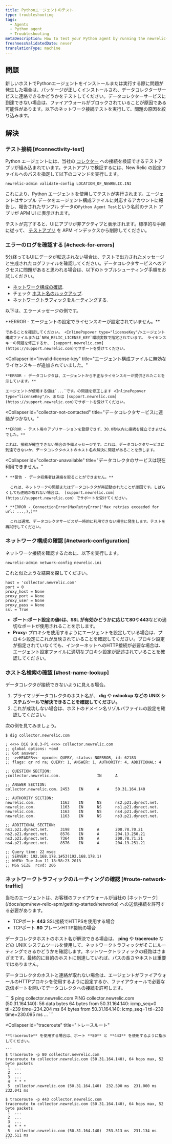 ```yaml
---
title: Pythonエージェントのテスト
type: troubleshooting
tags:
  - Agents
  - Python agent
  - Troubleshooting
metaDescription: How to test your Python agent by running the newrelic-admin validate-config (config file location) command.
freshnessValidatedDate: never
translationType: machine
---
```


## 問題

新しいホストでPythonエージェントをインストールまたは実行する際に問題が発生した場合は、パッケージが正しくインストールされ、データコレクターサービスに連絡できるかどうかをテストしてください。データコレクターサービスに到達できない場合は、ファイアウォールがブロックされていることが原因である可能性があります。以下のネットワーク接続テストを実行して、問題の原因を絞り込みます。

## 解決

### テスト接続 [#connectivity-test]

Python エージェントには、当社の [コレクター](/docs/accounts-partnerships/education/getting-started-new-relic/glossary#collector) への接続を検証できるテストアプリが組み込まれています。テストアプリで検証するには、New Relic の設定ファイルへのパスを指定して以下のコマンドを実行します。

```
newrelic-admin validate-config LOCATION_OF_NEWRELIC.INI
```

これにより、Python エージェントを使用してテストが実行されます。エージェントはサンプル データをエージェント構成ファイルに対応するアカウントに報告し、報告されたサンプル データの`Python Agent Test`という名前のテスト アプリが APM UI に表示されます。

テストが完了すると、UIにアプリが非アクティブと表示されます。標準的な手順に従って、 [テストアプリ](/docs/apm/new-relic-apm/maintenance/remove-applications-servers) を APM インデックスから削除してください。

### エラーのログを確認する [#check-for-errors]

5分経ってもUIにデータが転送されない場合は、テストで出力されたメッセージと生成されたログファイルを確認してください。データコレクタサービスへのアクセスに問題があると思われる場合は、以下のトラブルシューティング手順をお試しください。

* [ネットワーク構成の確認](/docs/agents/python-agent/installation-configuration/testing-python-agent#network-configuration).
* チェック [ホスト名のルックアップ](/docs/agents/python-agent/installation-configuration/testing-python-agent#host-name-lookup).
* [ネットワークトラフィックをルーティングする](/docs/agents/python-agent/installation-configuration/testing-python-agent#network-traffic-routing).

以下は、エラーメッセージの例です。

<CollapserGroup>
  <Collapser
    id="license-key-not-added"
    title="エージェント構成ファイルにライセンスキーが追加されていませんでした。"
  >
    **ERROR - エージェントの設定でライセンスキーが設定されていません。**

    であることを確認してください。 <InlinePopover type="licenseKey"/>エージェント構成ファイルまたは`NEW_RELIC_LICENSE_KEY`環境変数で指定されています。 ライセンスキーの問題を修正するか、 [support.newrelic.com](https://support.newrelic.com)でサポートを受けてください。
  </Collapser>

  <Collapser
    id="invalid-license-key"
    title="エージェント構成ファイルに無効なライセンスキーが追加されていました。"
  >
    **ERROR - データコレクタは、エージェントから不正なライセンスキーが提供されたことを示しています。**

    エージェントが使用する値は`...`です。の問題を修正します <InlinePopover type="licenseKey"/>、または [support.newrelic.com](https://support.newrelic.com)でサポートを受けてください。
  </Collapser>

  <Collapser
    id="collector-not-contacted"
    title="データコレクタサービスに連絡がつかない。"
  >
    **ERROR - テスト用のアプリケーションを登録できず、30.0秒以内に接続を確立できませんでした。**

    これは、接続が確立できない場合の予備メッセージです。これは、データコレクタサービスに到達できないか、データコレクタホストのホスト名の解決に問題があることを示します。
  </Collapser>

  <Collapser
    id="collector-unavailable"
    title="データコレクタのサービスは現在利用できません。"
  >
    * **警告 - データ収集者は連絡を取ることができません。**

      これは、ネットワークの問題またはデータコレクタが再起動されたことが原因です。しばらくしても連絡が取れない場合は、 [support.newrelic.com](https://support.newrelic.com) でサポートを受けてください。

    * **ERROR - ConnectionError(MaxRetryError('Max retries exceeded for url: ...,),)**

      これは通常、データコレクタサービスが一時的に利用できない場合に発生します。テストを再試行してください。
  </Collapser>
</CollapserGroup>

### ネットワーク構成の確認 [#network-configuration]

ネットワーク接続を確認するために、以下を実行します。

```
newrelic-admin network-config newrelic.ini
```

これと似たような結果を探してください。

```
host = 'collector.newrelic.com'
port = 0
proxy_host = None
proxy_port = None
proxy_user = None
proxy_pass = None
ssl = True
```

* **ポート:**ポート設定の値`0`は、SSL が有効かどうかに応じて**80**や**443**などの適切なポートが使用されることを示します。
* **Proxy:** プロキシを使用するようにエージェントを設定している場合は、プロキシ設定にこれが反映されていることを確認してください。プロキシ設定が指定されていなくても、インターネットへのHTTP接続が必要な場合は、エージェント設定ファイルに適切なプロキシ設定が記述されていることを確認してください。

### ホスト名検索の確認 [#host-name-lookup]

データコレクタが接続できないように見える場合。

1. プライマリデータコレクタのホスト名が、 **dig** や **nslookup などの UNIX システムツールで解決できることを確認してください。**
2. これが成功しない場合は、ホストのドメイン名リゾルバファイルの設定を確認してください。

次の例を見てみましょう。

```
$ dig collector.newrelic.com

; <<>> DiG 9.8.3-P1 <<>> collector.newrelic.com
;; global options: +cmd
;; Got answer:
;; ->>HEADER<<- opcode: QUERY, status: NOERROR, id: 62183
;; flags: qr rd ra; QUERY: 1, ANSWER: 1, AUTHORITY: 4, ADDITIONAL: 4

;; QUESTION SECTION:
;collector.newrelic.com.                IN      A

;; ANSWER SECTION:
collector.newrelic.com. 2453    IN      A       50.31.164.140

;; AUTHORITY SECTION:
newrelic.com.           1163    IN      NS      ns2.p21.dynect.net.
newrelic.com.           1163    IN      NS      ns1.p21.dynect.net.
newrelic.com.           1163    IN      NS      ns4.p21.dynect.net.
newrelic.com.           1163    IN      NS      ns3.p21.dynect.net.

;; ADDITIONAL SECTION:
ns1.p21.dynect.net.     3198    IN      A       208.78.70.21
ns2.p21.dynect.net.     8576    IN      A       204.13.250.21
ns3.p21.dynect.net.     7364    IN      A       208.78.71.21
ns4.p21.dynect.net.     8576    IN      A       204.13.251.21

;; Query time: 22 msec
;; SERVER: 192.168.178.1#53(192.168.178.1)
;; WHEN: Tue Jun 11 18:58:23 2013
;; MSG SIZE  rcvd: 206
```

### ネットワークトラフィックのルーティングの確認 [#route-network-traffic]

<Callout variant="important">
  当社のエージェントは、お客様のファイアウォールが当社の [ネットワーク](/docs/apm/new-relic-apm/getting-started/networks) への送信接続を許可する必要があります。

  * TCPポート **443** SSL接続でHTTPSを使用する場合
  * TCPポート **80** プレーンHTTP接続の場合
</Callout>

データコレクタホストのホスト名が解決できる場合は、 **ping** や **traceroute** などの UNIX システムツールを使用して、ネットワークトラフィックがそこにルーティングできるかどうかを確認します。ネットワークトラフィックの経路はさまざまです。最終的に目的のホストに到達していれば、パスの長さやホストは重要ではありません。

データコレクタのホストと連絡が取れない場合は、エージェントがファイアウォールのHTTPプロキシを使用するように設定するか、ファイアウォールで必要な送信ポートを開いてデータコレクタへの接続を許可します。

<CollapserGroup>
  <Collapser
    id="ping"
    title="Ping"
  >
    ```
    $ ping collector.newrelic.com
    PING collector.newrelic.com (50.31.164.140): 56 data bytes
    64 bytes from 50.31.164.140: icmp_seq=0 ttl=239 time=234.204 ms
    64 bytes from 50.31.164.140: icmp_seq=1 ttl=239 time=230.095 ms
    ...
    ```
  </Collapser>

  <Collapser
    id="traceroute"
    title="トレースルート"
  >
    **traceroute** を使用する場合は、ポート **80** と **443** を使用するように指示してください。

    ```
    $ traceroute -p 80 collector.newrelic.com
    traceroute to collector.newrelic.com (50.31.164.140), 64 hops max, 52 byte packets
     1  ...
     2  ...
     3  ...
     4  * * *
     5  collector.newrelic.com (50.31.164.140)  232.590 ms  231.000 ms  232.041 ms

    $ traceroute -p 443 collector.newrelic.com
    traceroute to collector.newrelic.com (50.31.164.140), 64 hops max, 52 byte packets
     1  ...
     2  ...
     3  ...
     4  * * *
     5  collector.newrelic.com (50.31.164.140)  253.513 ms  231.134 ms  232.511 ms
    ```
  </Collapser>
</CollapserGroup>